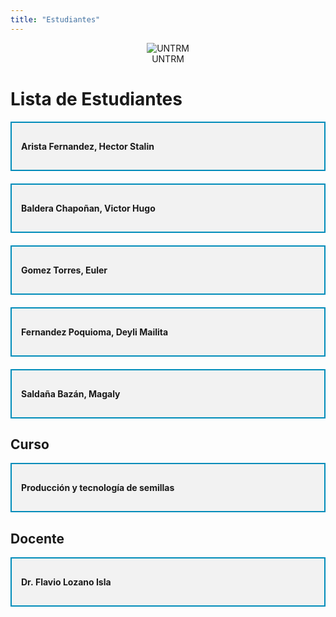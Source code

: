 ---
title: "Estudiantes"
---

::: {style="text-align: center;"}
![UNTRM](images/untrm.jpeg)
:::

# Lista de Estudiantes

::: {style="border: 2px solid #008CBA; padding: 15px; margin-bottom: 20px; background-color: #f2f2f2;"}
<strong>Arista Fernandez, Hector Stalin</strong>
:::

::: {style="border: 2px solid #008CBA; padding: 15px; margin-bottom: 20px; background-color: #f2f2f2;"}
<strong>Baldera Chapoñan, Victor Hugo</strong>
:::

::: {style="border: 2px solid #008CBA; padding: 15px; margin-bottom: 20px; background-color: #f2f2f2;"}
<strong>Gomez Torres, Euler</strong>
:::

::: {style="border: 2px solid #008CBA; padding: 15px; margin-bottom: 20px; background-color: #f2f2f2;"}
<strong>Fernandez Poquioma, Deyli Mailita
</strong>
:::

::: {style="border: 2px solid #008CBA; padding: 15px; margin-bottom: 20px; background-color: #f2f2f2;"}
<strong>Saldaña Bazán, Magaly</strong>
:::

## Curso

::: {style="border: 2px solid #008CBA; padding: 15px; margin-bottom: 20px; background-color: #f2f2f2;"}
<strong>Producción y tecnología de semillas</strong>
:::

## Docente

::: {style="border: 2px solid #008CBA; padding: 15px; margin-bottom: 20px; background-color: #f2f2f2;"}
<strong>Dr. Flavio Lozano Isla</strong>
:::

